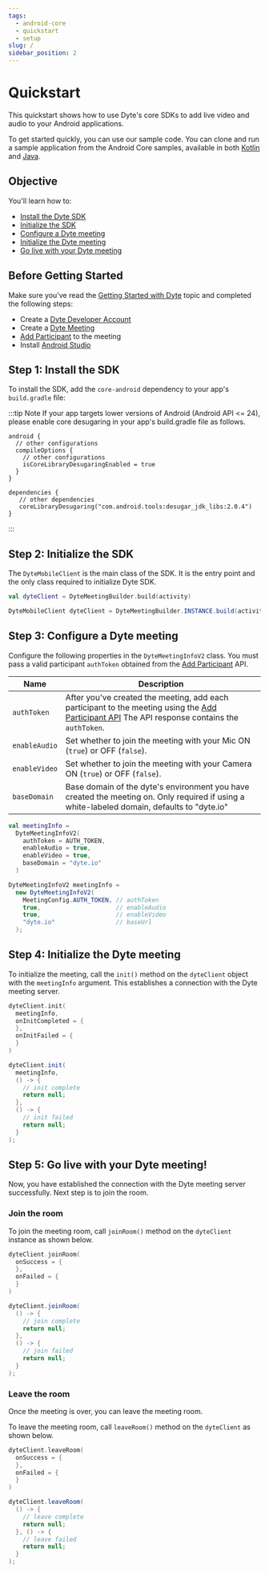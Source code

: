 ```yaml
---
tags:
  - android-core
  - quickstart
  - setup
slug: /
sidebar_position: 2
---
```



# Quickstart

This quickstart shows how to use Dyte's core SDKs to add live video and audio to
your Android applications.

To get started quickly, you can use our sample code. You can clone and run a sample application from the Android Core samples,
available in both [Kotlin](https://github.com/dyte-io/android-samples/tree/main/samples/android-core-sample-kotlin) and [Java](https://github.com/dyte-io/android-samples/tree/main/samples/android-core-sample-java).

## Objective

You'll learn how to:

- [Install the Dyte SDK](#step-1-install-the-sdk)
- [Initialize the SDK](#step-2-initialize-the-sdk)
- [Configure a Dyte meeting](#step-3-configure-a-dyte-meeting)
- [Initialize the Dyte meeting](#step-4-initialize-the-dyte-meeting)
- [Go live with your Dyte meeting](#step-5-go-live-with-your-dyte-meeting)

## Before Getting Started

Make sure you've read the [Getting Started with Dyte](/getting-started) topic and completed the following steps:

- Create a [Dyte Developer Account](https://dev.dyte.io/)
- Create a [Dyte Meeting](/api/?v=v2#/operations/create_meeting)
- [Add Participant](/api/?v=v2#/operations/add_participant) to the meeting
- Install [Android Studio](https://developer.android.com/studio)

## Step 1: Install the SDK

To install the SDK, add the `core-android` dependency to your app's `build.gradle` file:

<MavenLatestInstallation pkg="core-android" />

:::tip Note
If your app targets lower versions of Android (Android API \<= 24), please enable core desugaring in your app's build.gradle file as follows.

```
android {
  // other configurations
  compileOptions {
    // other configurations
    isCoreLibraryDesugaringEnabled = true
  }
}

dependencies {
   // other dependencies
   coreLibraryDesugaring("com.android.tools:desugar_jdk_libs:2.0.4")
}
```

:::

## Step 2: Initialize the SDK

The `DyteMobileClient` is the main class of the SDK. It is the entry point and
the only class required to initialize Dyte SDK.

<Tabs groupId="android-core-quickstart">
  <TabItem value="kotlin" label="Kotlin" default>

```kotlin
val dyteClient = DyteMeetingBuilder.build(activity)
```

  </TabItem>

  <TabItem value="java" label="Java">

```java
DyteMobileClient dyteClient = DyteMeetingBuilder.INSTANCE.build(activity);
```

  </TabItem>
</Tabs>

## Step 3: Configure a Dyte meeting

Configure the following properties in the `DyteMeetingInfoV2` class. You must pass a valid participant `authToken` obtained from
the [Add Participant](/api/?v=v2#/operations/add_participant) API.

| Name          | Description |
|---------------|----------------------------------------------------------------------------------------|
| `authToken`   | After you've created the meeting, add each participant to the meeting using the [Add Participant API](/api?v=v2#/operations/add_participant) The API response contains the `authToken`. |
| `enableAudio` | Set whether to join the meeting with your Mic ON (`true`) or OFF (`false`). |
| `enableVideo` | Set whether to join the meeting with your Camera ON (`true`) or OFF (`false`).|
| `baseDomain`  | Base domain of the dyte's environment you have created the meeting on. Only required if using a white-labeled domain, defaults to "dyte.io" |

<Tabs groupId="android-core-quickstart">
  <TabItem value="kotlin" label="Kotlin" default>

```kotlin
val meetingInfo =
  DyteMeetingInfoV2(
    authToken = AUTH_TOKEN,
    enableAudio = true,
    enableVideo = true,
    baseDomain = "dyte.io"
  )
```

  </TabItem>

  <TabItem value="java" label="Java">

```java
DyteMeetingInfoV2 meetingInfo =
  new DyteMeetingInfoV2(
    MeetingConfig.AUTH_TOKEN, // authToken
    true,                     // enableAudio
    true,                     // enableVideo
    "dyte.io"                 // baseUrl
  );
```

  </TabItem>
</Tabs>

## Step 4: Initialize the Dyte meeting

To initialize the meeting, call the `init()` method on the `dyteClient` object with the `meetingInfo` argument. This establishes
a connection with the Dyte meeting server.

<Tabs groupId="android-core-quickstart">
  <TabItem value="kotlin" label="Kotlin" default>

```kotlin
dyteClient.init(
  meetingInfo,
  onInitCompleted = {
  },
  onInitFailed = {
  }
)
```

  </TabItem>

  <TabItem value="java" label="Java">

```java
dyteClient.init(
  meetingInfo,
  () -> {
    // init complete
    return null;
  },
  () -> {
    // init failed
    return null;
  }
);
```

  </TabItem>
</Tabs>

## Step 5: Go live with your Dyte meeting!

Now, you have established the connection with the Dyte meeting server successfully. Next step is to join the room.

### Join the room

To join the meeting room, call `joinRoom()` method on the `dyteClient` instance as shown below.

<Tabs groupId="android-core-quickstart">
  <TabItem value="kotlin" label="Kotlin" default>

```kotlin
dyteClient.joinRoom(
  onSuccess = {
  },
  onFailed = {
  }
)
```

  </TabItem>

  <TabItem value="java" label="Java">

```java
dyteClient.joinRoom(
  () -> {
    // join complete
    return null;
  },
  () -> {
    // join failed
    return null;
  }
);
```

  </TabItem>
</Tabs>

### Leave the room

Once the meeting is over, you can leave the meeting room.

To leave the meeting room, call `leaveRoom()` method on the `dyteClient` as shown below.

<Tabs groupId="android-core-quickstart">
  <TabItem value="kotlin" label="Kotlin" default>

```kotlin
dyteClient.leaveRoom(
  onSuccess = {
  },
  onFailed = {
  }
)
```

  </TabItem>
  <TabItem value="java" label="Java">

```java
dyteClient.leaveRoom(
  () -> {
    // leave complete
    return null;
  }, () -> {
    // leave failed
    return null;
  }
);
```

  </TabItem>
</Tabs>

<head>
  <title>Android Core Quickstart</title>
  <meta
    name="description"
    content="Explore Dyte's Android Core documentation, focusing on core functionalities for building rich video chat applications on Android."
  />
</head>
